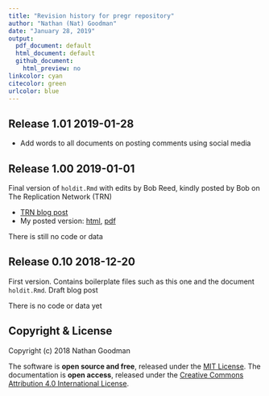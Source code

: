 ```yaml
---
title: "Revision history for pregr repository"
author: "Nathan (Nat) Goodman"
date: "January 28, 2019"
output:
  pdf_document: default
  html_document: default
  github_document:
    html_preview: no
linkcolor: cyan
citecolor: green
urlcolor: blue
---
```

<!-- NEWS.md is generated from NEWS.Rmd. Please edit that file -->

## Release 1.01 2019-01-28

- Add words to all documents on posting comments using social media

## Release 1.00 2019-01-01

Final version of `holdit.Rmd` with edits by Bob Reed, kindly posted by Bob on The Replication Network (TRN)

- [TRN blog post](https://replicationnetwork.com/2019/01/01/goodman-hold-the-bus/)
- My posted version: [html](https://natgoodman.github.io/pregr/holdit.stable.html), [pdf](https://natgoodman.github.io/pregr/holdit.stable.pdf)

There is still no code or data

## Release 0.10 2018-12-20

First version. Contains boilerplate files such as this one and the document `holdit.Rmd`. Draft blog post 

There is no code or data yet

## Copyright & License

Copyright (c) 2018 Nathan Goodman

The software is **open source and free**, released under the [MIT License](https://opensource.org/licenses/MIT). The documentation is **open access**, released under the [Creative Commons Attribution 4.0 International License](https://creativecommons.org/licenses/by/4.0).
